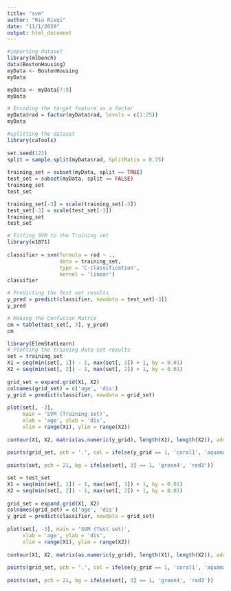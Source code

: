 ---
title: "svm"
author: "Rio Risqi"
date: "11/1/2020"
output: html_document
---

```{r}
#importing dataset
library(mlbench)
data(BostonHousing)
myData <- BostonHousing
myData
```

```{r}
myData <- myData[7:9]
myData
```

```{r}
# Encoding the target feature as a factor
myData$rad = factor(myData$rad, levels = c(1:25))
myData
```

```{r}
#splitting the dataset
library(caTools)
  
set.seed(123) 
split = sample.split(myData$rad, SplitRatio = 0.75) 
  
training_set = subset(myData, split == TRUE) 
test_set = subset(myData, split == FALSE)
training_set
test_set
```

```{r}
training_set[-3] = scale(training_set[-3]) 
test_set[-3] = scale(test_set[-3]) 
training_set
test_set
```

```{r}
# Fitting SVM to the Training set 
library(e1071) 
  
classifier = svm(formula = rad ~ ., 
                 data = training_set, 
                 type = 'C-classification', 
                 kernel = 'linear')
classifier
```

```{r}
# Predicting the Test set results 
y_pred = predict(classifier, newdata = test_set[-3])
y_pred
```

```{r}
# Making the Confusion Matrix 
cm = table(test_set[, 3], y_pred)
cm
```

```{r}
library(ElemStatLearn)
# Plotting the training data set results 
set = training_set 
X1 = seq(min(set[, 1]) - 1, max(set[, 1]) + 1, by = 0.01) 
X2 = seq(min(set[, 2]) - 1, max(set[, 2]) + 1, by = 0.01) 
  
grid_set = expand.grid(X1, X2) 
colnames(grid_set) = c('age', 'dis') 
y_grid = predict(classifier, newdata = grid_set) 
  
plot(set[, -3], 
     main = 'SVM (Training set)', 
     xlab = 'age', ylab = 'dis', 
     xlim = range(X1), ylim = range(X2)) 
  
contour(X1, X2, matrix(as.numeric(y_grid), length(X1), length(X2)), add = TRUE) 
  
points(grid_set, pch = '.', col = ifelse(y_grid == 1, 'coral1', 'aquamarine')) 
  
points(set, pch = 21, bg = ifelse(set[, 3] == 1, 'green4', 'red3')) 
```

```{r}
set = test_set 
X1 = seq(min(set[, 1]) - 1, max(set[, 1]) + 1, by = 0.01) 
X2 = seq(min(set[, 2]) - 1, max(set[, 2]) + 1, by = 0.01) 
  
grid_set = expand.grid(X1, X2) 
colnames(grid_set) = c('age', 'dis') 
y_grid = predict(classifier, newdata = grid_set) 
  
plot(set[, -3], main = 'SVM (Test set)', 
     xlab = 'age', ylab = 'dis', 
     xlim = range(X1), ylim = range(X2)) 
  
contour(X1, X2, matrix(as.numeric(y_grid), length(X1), length(X2)), add = TRUE) 
  
points(grid_set, pch = '.', col = ifelse(y_grid == 1, 'coral1', 'aquamarine')) 
  
points(set, pch = 21, bg = ifelse(set[, 3] == 1, 'green4', 'red3')) 
```

